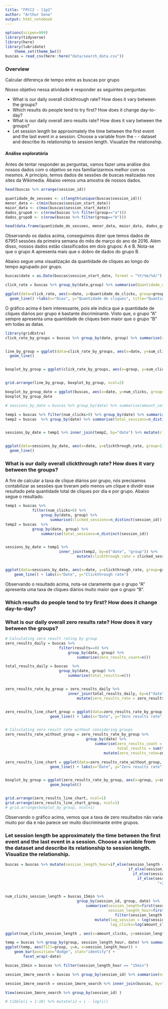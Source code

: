 ```yaml
---
title: "FPCC2 - l1p2"
author: "Arthur Sena"
output: html_notebook
---
```


```r
options(scipen=999)
library(tidyverse)
library(here)
library(lubridate)
    theme_set(theme_bw())
buscas = read_csv(here::here("data/search_data.csv"))
```


### __Overview__
Calcular diferença de tempo entre as buscas por grupo

Nosso objetivo nessa atividade é responder as seguintes perguntas:

- What is our daily overall clickthrough rate? How does it vary between the groups?
- Which results do people tend to try first? How does it change day-to-day?
- What is our daily overall zero results rate? How does it vary between the groups?
- Let session length be approximately the time between the first event and the last event in a session. Choose a variable from the - - dataset and describe its relationship to session length. Visualize the relationship.


#### Análise exploratória
Antes de tentar responder as perguntas, vamos fazer uma análise dos nossos dados com o objetivo se nos familiarizarmos melhor com os mesmos. A princípio, temos dados de sessões de buscas realizadas nos sites da Wikimedia. Abaixo vemos uma amostra de nossos dados.

```r
head(buscas %>% arrange(session_id))
```

```r
quantidade_de_sessoes <- c(length(unique(buscas$session_id)))
menor_data <- c(min(buscas$session_start_date))
maior_data <- c(max(buscas$session_start_date))
dados_grupoA <- c(nrow(buscas %>% filter(group=="a")))
dados_grupoB <- c(nrow(buscas %>% filter(group=="b")))

head(data.frame(quantidade_de_sessoes, menor_data, maior_data, dados_grupoA, dados_grupoB))

```


Observando os dados acima, conseguimos dizer que temos dados de 67951 sessões da primeira semana do mês de março do ano de 2016. Além disso, nossos dados estão classificados em dois grupos: A e B. Nota-se que o grupo A apresenta mais que o dobro de dados do grupo B. 

Abaixo segue uma visualização da quantidade de cliques ao longo do tempo agrupado por grupo.

```r

buscas$date = as.Date(buscas$session_start_date, format = "%Y/%m/%d/")

click_rate = buscas %>% group_by(date,group) %>% summarise(Quantidade_de_clicks=sum(num_clicks))

ggplot(data=click_rate, aes(x=date, y=Quantidade_de_clicks, group=group, color=group)) +
  geom_line() +labs(x="Dias", y="Quantidade de cliques", title="Quantidade de cliques por dia")+ guides(color=guide_legend("Grupo"))

```

O gráfico acima é bem interessante, pois ele indica que a quantidade de cliques diários por grupo é bastante discriminante. Visto que, o grupo "A" sempre apresenta uma quantidade de cliques bem maior que o grupo "B" em todas as datas.


```r
library(gridExtra)
click_rate_by_groups = buscas %>% group_by(date, group) %>% summarise(sum_clicks=sum(num_clicks))


line_by_group = ggplot(data=click_rate_by_groups, aes(x=date, y=sum_clicks, group=group, color=group)) +
  geom_line()


boxplot_by_group = ggplot(click_rate_by_groups, aes(x=group, y=sum_clicks, color=group)) + geom_boxplot()


grid.arrange(line_by_group, boxplot_by_group, ncol=2)

```



```r
boxplot_by_group_date = ggplot(buscas, aes(x=date, y=num_clicks, group=date)) + geom_boxplot() + facet_wrap(group~.)
boxplot_by_group_date
```


```r

# sessions_by_date = buscas %>% group_by(date) %>% summarise(amount_sessions=n_distinct(session_id)) 

temp1 = buscas %>% filter(num_clicks>0) %>% group_by(date) %>% summarise(clicked_sessions=n_distinct(session_id)) 
temp2 = buscas  %>% group_by(date) %>% summarise(total_sessions=n_distinct(session_id)) 


sessions_by_date = temp1 %>% inner_join(temp2, by="date") %>% mutate(clickthrough_rate = clicked_sessions/total_sessions)


ggplot(data=sessions_by_date, aes(x=date, y=clickthrough_rate, group=1)) +
  geom_line()

```


### __What is our daily overall clickthrough rate? How does it vary between the groups?__
A fim de calcular a taxa de clique diários por grupo, nós precisamos contabilizar as sessões que tiveram pelo menos um clique e dividir
esse resultado pela quantidade total de cliques por dia e por grupo. Abaixo segue o resultado.

```r
temp1 = buscas %>% 
            filter(num_clicks>0) %>% 
                group_by(date, group) %>% 
                    summarise(clicked_sessions=n_distinct(session_id)) 
temp2 = buscas  %>%
            group_by(date, group) %>% 
                summarise(total_sessions=n_distinct(session_id)) 


sessions_by_date = temp1 %>% 
                        inner_join(temp2, by=c("date", "group")) %>%
                                mutate(clickthrough_rate = clicked_sessions/total_sessions)


ggplot(data=sessions_by_date, aes(x=date, y=clickthrough_rate, group=group, color=group))+
    geom_line() + labs(x="Date", y="Clickthrough rate")
```

Observando o resultado acima, nota-se claramente que o grupo "A" apresenta uma taxa de cliques diários muito maior que o grupo "B".


### __Which results do people tend to try first? How does it change day-to-day?__


### __What is our daily overall zero results rate? How does it vary between the groups?__

```r
# Calculating zero result rating by group
zero_results_daily = buscas %>% 
                        filter(results==0) %>% 
                            group_by(date, group) %>% 
                                summarise(zero_results_count=n()) 

total_results_daily = buscas  %>%
                        group_by(date, group) %>% 
                            summarise(total_results=n()) 


zero_results_rate_by_group = zero_results_daily %>% 
                            inner_join(total_results_daily, by=c("date", "group")) %>%
                                mutate(zero_results_rate = zero_results_count/total_results)


zero_results_line_chart_group = ggplot(data=zero_results_rate_by_group, aes(x=date, y=zero_results_rate, group=group, color=group))+
                    geom_line() + labs(x="Date", y="Zero results rate")


# Calculating zero result rate without considering groups
zero_results_rate_without_group = zero_results_rate_by_group %>%
                                    group_by(date) %>%
                                        summarise(zero_results_count = sum(zero_results_count),
                                                  total_results = sum(total_results)) %>% 
                                            mutate(zero_results_rate=zero_results_count/total_results)

zero_results_line_chart = ggplot(data=zero_results_rate_without_group, aes(x=date, y=zero_results_rate))+
                    geom_line() + labs(x="Date", y="Zero results rate")


boxplot_by_group = ggplot(zero_results_rate_by_group, aes(x=group, y=zero_results_rate, color=group)) +
                    geom_boxplot() 


grid.arrange(zero_results_line_chart, ncol=1)
grid.arrange(zero_results_line_chart_group, ncol=1)
# grid.arrange(boxplot_by_group, ncol=1)

```

Observando o gráfico acima, vemos que a taxa de zero resultados não varia muito por dia e não parece ser muito discriminante entre grupos.


### __Let session length be approximately the time between the first event and the last event in a session. Choose a variable from the dataset and describe its relationship to session length. Visualize the relationship.__



```r

buscas = buscas %>% mutate(session_length_hour=if_else(session_length <= 900, "15min",
                                                       if_else(session_length <= 1800 & session_length > 900, "half-hour",
                                                         if_else(session_length > 1800 & session_length <= 3600, "1 hour",
                                                           if_else(session_length > 3600 & session_length <= 7200, "2 hours",
                                                                    "+2 hours")))))


num_clicks_session_length = buscas_15min %>%
                                group_by(session_id, group, date) %>%
                                    summarise(session_length=first(session_length),amount_clicks=sum(num_clicks),
                                              session_length_hour=first(session_length_hour)) %>%
                                                 filter(session_length <=20000) %>%
                                        mutate(log_session = log(session_length + 1),
                                               log_clicks=log(amount_clicks + 1))

ggplot(num_clicks_session_length , aes(x=amount_clicks, y=session_length, color=session_length_hour)) + geom_point()

```


```r
temp = buscas %>% group_by(group, session_length_hour, date) %>% summarise(n=n())
ggplot(temp, aes(fill=group, y=n, x=session_length_hour)) + 
    geom_bar(position="dodge", stat="identity") +
        facet_wrap(~date)

```


```r


buscas_15min = buscas %>% filter(session_length_hour == "15min")


```







```r
session_1more_search = buscas %>% group_by(session_id) %>% summarise(n=n()) %>% filter(n>1) %>% select("session_id")

session_1more_search = session_1more_search %>% inner_join(buscas, by="session_id")

View(session_1more_search %>% group_by(session_id) )

# tibble(i = 1:10) %>% mutate(i2 = i - lag(i))

```

